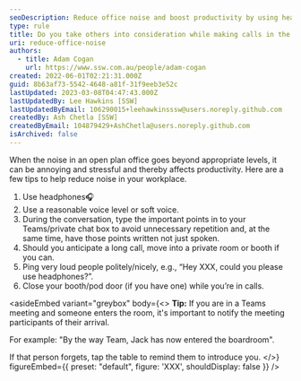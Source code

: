 ```yaml
---
seoDescription: Reduce office noise and boost productivity by using headphones, soft voice levels, typing important points, and politely asking loud colleagues to adjust their volume.
type: rule
title: Do you take others into consideration while making calls in the office?
uri: reduce-office-noise
authors:
  - title: Adam Cogan
    url: https://www.ssw.com.au/people/adam-cogan
created: 2022-06-01T02:21:31.000Z
guid: 8b63af73-5542-4648-a81f-31f9eeb3e52c
lastUpdated: 2023-03-08T04:47:43.000Z
lastUpdatedBy: Lee Hawkins [SSW]
lastUpdatedByEmail: 106290015+leehawkinsssw@users.noreply.github.com
createdBy: Ash Chetla [SSW]
createdByEmail: 104879429+AshChetla@users.noreply.github.com
isArchived: false
---
```


When the noise in an open plan office goes beyond appropriate levels, it can be annoying and stressful and thereby affects productivity. Here are a few tips to help reduce noise in your workplace.

1. Use headphones🎧
2. Use a reasonable voice level or soft voice.
3. During the conversation, type the important points in to your Teams/private chat box to avoid unnecessary repetition and, at the same time, have those points written not just spoken.
4. Should you anticipate a long call, move into a private room or booth if you can.
5. Ping very loud people politely/nicely, e.g., “Hey XXX, could you please use headphones?”.
6. Close your booth/pod door (if you have one) while you’re in calls.

<asideEmbed
  variant="greybox"
  body={<>
    **Tip:** If you are in a Teams meeting and someone enters the room, it's important to notify the meeting participants of their arrival.

For example: "By the way Team, Jack has now entered the boardroom".

If that person forgets, tap the table to remind them to introduce you.
  </>}
  figureEmbed={{
    preset: "default",
    figure: 'XXX',
    shouldDisplay: false
  }}
/>

